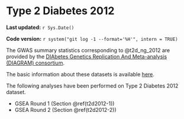 # Type 2 Diabetes 2012

**Last updated:** `r Sys.Date()`

**Code version:** `r system("git log -1 --format='%H'", intern = TRUE)`

The GWAS summary statistics corresponding to @t2d_ng_2012 are provided by the [DIAbetes Genetics Replication And Meta-analysis (DIAGRAM) consortium](http://diagram-consortium.org/downloads.html).

The basic information about these datasets is available [here](http://diagram-consortium.org/downloads/DIAGRAMv3_GWAS.pdf).  

The following analyses have been performed on Type 2 Diabetes 2012 dataset.

- GSEA Round 1 (Section \@ref(t2d2012-1))
- GSEA Round 2 (Section \@ref(t2d2012-2))
